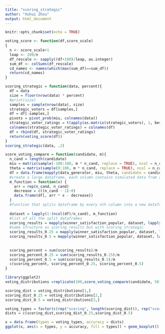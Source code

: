 ---
title: "scoring_strategic"
author: "Xuhui Zhou"
output: html_document
---

```{r setup, include=FALSE}
knitr::opts_chunk$set(echo = TRUE)
```

```{r}
voting_score <- function(df,score_scale)
{
  n <- score_scale+1
  leap <- 200/n
  df_rescale <- sapply((df+100)/leap, as.integer)
  sum_df <- colSums(df_rescale)
  cd_names <- names(which(max(sum_df)==sum_df))
  return(cd_names)
}
```


```{r }
scoring_strategic = function(data, percent){
  df = data 
  size = floor(nrow(data) * percent)
  #print(size)
  samples = sample(nrow(data), size)
  strategic_voters = df[samples,]
  df = df[-samples,]
  pivots = pivot_prob(miu, colnames(data))
  strategic_voter_ratings = t(apply(as.matrix(strategic_voters), 1, best_candidate, pivots = pivots))
  colnames(strategic_voter_ratings) = colnames(df)
  df = rbind(df, strategic_voter_ratings)
  return(voting_score(df))
}
scoring_strategic(data, .2)

```


```{r pressure}
score_voting_compare = function(candidate, m){
  n_cand = length(candidate)
  miu = matrix(sample(-100:100, m * n_cand, replace = TRUE), ncol = n_cand)
  theta = matrix(sample(0:100, m * n_cand, replace = TRUE), ncol = n_cand)
  df = data.frame(mapply(data_generator, miu, theta, candidate = candidate, n = m))
  #create a large dataframe, each column contains simulated data from a specific normal curve with mean miu and sd theta 
  m_function = function(x) { 
    arr = rep(n_cand, n_cand)
    decrease = c((n_cand - 1):0)
    data.frame(df[, arr * x - decrease]) 
  }
  #function that splits dataframe by every nth column into a new dataframe 
  
  dataset = lapply(1:(ncol(df)/n_cand), m_function)
  #list of all the split dataframes 
  scoring_results = mapply(winner_satisfaction_popular, dataset, lapply(dataset, voting_score))[2,]
  #same structure as scoring_results but with scoring_strategic
  scoring_results_0.25 = mapply(winner_satisfaction_popular, dataset, lapply(dataset, scoring_strategic, percent =0.25))[2,]
  scoring_results_0.5 = mapply(winner_satisfaction_popular, dataset, lapply(dataset, scoring_strategic, percent=0.5))[2,]
  
  
  scoring_percent = sum(scoring_results)/m
  scoring_percent_0.25 = sum(scoring_results_0.25)/m
  scoring_percent_0.5 = sum(scoring_results_0.5)/m
  c(scoring_percent, scoring_percent_0.25, scoring_percent_0.5)
}
```

```{r}
library(ggplot2)
voting_distributions =replicate(100,score_voting_compare(candidate, 50))

scoring_dist = voting_distributions[1,]
scoring_dist_0.25 = voting_distributions[2,]
scoring_dist_0.5 = voting_distributions[3,]

voting_types = factor(c(rep("scoring", length(scoring_dist)), rep("scoring_0.25", length(scoring_dist_0.25)), rep("scoring_0.5", length(scoring_dist_0.5))))
dists = c(scoring_dist,scoring_dist_0.25,scoring_dist_0.5)

x = data.frame(types = voting_types, accuracy = dists)
ggplot(x, aes(x = types, y = accuracy, fill = types)) + geom_boxplot()
```

